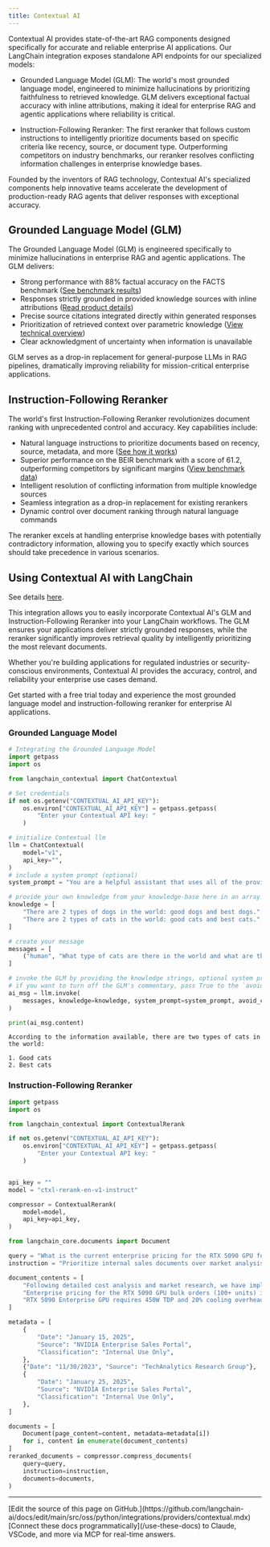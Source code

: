 ```yaml
---
title: Contextual AI
---
```


Contextual AI provides state-of-the-art RAG components designed specifically for accurate and reliable enterprise AI applications. Our LangChain integration exposes standalone API endpoints for our specialized models:

- Grounded Language Model (GLM): The world's most grounded language model, engineered to minimize hallucinations by prioritizing faithfulness to retrieved knowledge. GLM delivers exceptional factual accuracy with inline attributions, making it ideal for enterprise RAG and agentic applications where reliability is critical.

- Instruction-Following Reranker: The first reranker that follows custom instructions to intelligently prioritize documents based on specific criteria like recency, source, or document type. Outperforming competitors on industry benchmarks, our reranker resolves conflicting information challenges in enterprise knowledge bases.

Founded by the inventors of RAG technology, Contextual AI's specialized components help innovative teams accelerate the development of production-ready RAG agents that deliver responses with exceptional accuracy.

## Grounded Language Model (GLM)

The Grounded Language Model (GLM) is engineered specifically to minimize hallucinations in enterprise RAG and agentic applications. The GLM delivers:

- Strong performance with 88% factual accuracy on the FACTS benchmark ([See benchmark results](https://venturebeat.com/ai/contextual-ais-new-ai-model-crushes-gpt-4o-in-accuracy-heres-why-it-matters/))
- Responses strictly grounded in provided knowledge sources with inline attributions ([Read product details](https://contextual.ai/blog/introducing-grounded-language-model/))
- Precise source citations integrated directly within generated responses
- Prioritization of retrieved context over parametric knowledge ([View technical overview](https://contextual.ai/blog/platform-benchmarks-2025/))
- Clear acknowledgment of uncertainty when information is unavailable

GLM serves as a drop-in replacement for general-purpose LLMs in RAG pipelines, dramatically improving reliability for mission-critical enterprise applications.

## Instruction-Following Reranker

The world's first Instruction-Following Reranker revolutionizes document ranking with unprecedented control and accuracy. Key capabilities include:

- Natural language instructions to prioritize documents based on recency, source, metadata, and more ([See how it works](https://contextual.ai/blog/introducing-instruction-following-reranker/))
- Superior performance on the BEIR benchmark with a score of 61.2, outperforming competitors by significant margins ([View benchmark data](https://contextual.ai/blog/platform-benchmarks-2025/))
- Intelligent resolution of conflicting information from multiple knowledge sources
- Seamless integration as a drop-in replacement for existing rerankers
- Dynamic control over document ranking through natural language commands

The reranker excels at handling enterprise knowledge bases with potentially contradictory information, allowing you to specify exactly which sources should take precedence in various scenarios.

## Using Contextual AI with LangChain

See details [here](/oss/python/integrations/chat/contextual).

This integration allows you to easily incorporate Contextual AI's GLM and Instruction-Following Reranker into your LangChain workflows. The GLM ensures your applications deliver strictly grounded responses, while the reranker significantly improves retrieval quality by intelligently prioritizing the most relevant documents.

Whether you're building applications for regulated industries or security-conscious environments, Contextual AI provides the accuracy, control, and reliability your enterprise use cases demand.

Get started with a free trial today and experience the most grounded language model and instruction-following reranker for enterprise AI applications.

### Grounded Language Model

```python
# Integrating the Grounded Language Model
import getpass
import os

from langchain_contextual import ChatContextual

# Set credentials
if not os.getenv("CONTEXTUAL_AI_API_KEY"):
    os.environ["CONTEXTUAL_AI_API_KEY"] = getpass.getpass(
        "Enter your Contextual API key: "
    )

# initialize Contextual llm
llm = ChatContextual(
    model="v1",
    api_key="",
)
# include a system prompt (optional)
system_prompt = "You are a helpful assistant that uses all of the provided knowledge to answer the user's query to the best of your ability."

# provide your own knowledge from your knowledge-base here in an array of string
knowledge = [
    "There are 2 types of dogs in the world: good dogs and best dogs.",
    "There are 2 types of cats in the world: good cats and best cats.",
]

# create your message
messages = [
    ("human", "What type of cats are there in the world and what are the types?"),
]

# invoke the GLM by providing the knowledge strings, optional system prompt
# if you want to turn off the GLM's commentary, pass True to the `avoid_commentary` argument
ai_msg = llm.invoke(
    messages, knowledge=knowledge, system_prompt=system_prompt, avoid_commentary=True
)

print(ai_msg.content)
```

```output
According to the information available, there are two types of cats in the world:

1. Good cats
2. Best cats
```

### Instruction-Following Reranker

```python
import getpass
import os

from langchain_contextual import ContextualRerank

if not os.getenv("CONTEXTUAL_AI_API_KEY"):
    os.environ["CONTEXTUAL_AI_API_KEY"] = getpass.getpass(
        "Enter your Contextual API key: "
    )


api_key = ""
model = "ctxl-rerank-en-v1-instruct"

compressor = ContextualRerank(
    model=model,
    api_key=api_key,
)

from langchain_core.documents import Document

query = "What is the current enterprise pricing for the RTX 5090 GPU for bulk orders?"
instruction = "Prioritize internal sales documents over market analysis reports. More recent documents should be weighted higher. Enterprise portal content supersedes distributor communications."

document_contents = [
    "Following detailed cost analysis and market research, we have implemented the following changes: AI training clusters will see a 15% uplift in raw compute performance, enterprise support packages are being restructured, and bulk procurement programs (100+ units) for the RTX 5090 Enterprise series will operate on a $2,899 baseline.",
    "Enterprise pricing for the RTX 5090 GPU bulk orders (100+ units) is currently set at $3,100-$3,300 per unit. This pricing for RTX 5090 enterprise bulk orders has been confirmed across all major distribution channels.",
    "RTX 5090 Enterprise GPU requires 450W TDP and 20% cooling overhead.",
]

metadata = [
    {
        "Date": "January 15, 2025",
        "Source": "NVIDIA Enterprise Sales Portal",
        "Classification": "Internal Use Only",
    },
    {"Date": "11/30/2023", "Source": "TechAnalytics Research Group"},
    {
        "Date": "January 25, 2025",
        "Source": "NVIDIA Enterprise Sales Portal",
        "Classification": "Internal Use Only",
    },
]

documents = [
    Document(page_content=content, metadata=metadata[i])
    for i, content in enumerate(document_contents)
]
reranked_documents = compressor.compress_documents(
    query=query,
    instruction=instruction,
    documents=documents,
)
```

---

<Callout icon="pen-to-square" iconType="regular">
    [Edit the source of this page on GitHub.](https://github.com/langchain-ai/docs/edit/main/src/oss/python/integrations/providers/contextual.mdx)
</Callout>
<Tip icon="terminal" iconType="regular">
    [Connect these docs programmatically](/use-these-docs) to Claude, VSCode, and more via MCP for    real-time answers.
</Tip>
